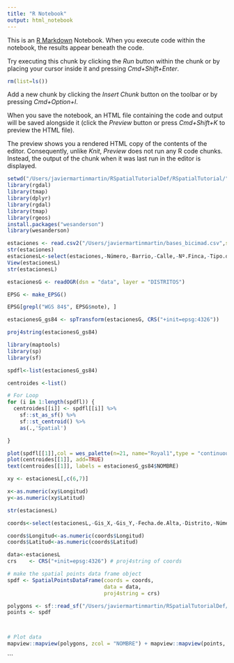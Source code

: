 ```yaml
---
title: "R Notebook"
output: html_notebook
---
```


This is an [R Markdown](http://rmarkdown.rstudio.com) Notebook. When you execute code within the notebook, the results appear beneath the code. 

Try executing this chunk by clicking the *Run* button within the chunk or by placing your cursor inside it and pressing *Cmd+Shift+Enter*. 


```r
rm(list=ls())
```
Add a new chunk by clicking the *Insert Chunk* button on the toolbar or by pressing *Cmd+Option+I*.

When you save the notebook, an HTML file containing the code and output will be saved alongside it (click the *Preview* button or press *Cmd+Shift+K* to preview the HTML file). 

The preview shows you a rendered HTML copy of the contents of the editor. Consequently, unlike *Knit*, *Preview* does not run any R code chunks. Instead, the output of the chunk when it was last run in the editor is displayed.
```r
setwd("/Users/javiermartinmartin/RSpatialTutorialDef/RSpatialTutorial/")
library(rgdal)
library(tmap)
library(dplyr)
library(rgdal)
library(tmap)
library(rgeos)
install.packages("wesanderson")
library(wesanderson)
```
```r
estaciones <- read.csv2("/Users/javiermartinmartin/bases_bicimad.csv",sep = ",")
str(estaciones)
estacionesL<-select(estaciones,-Número,-Barrio,-Calle,-Nº.Finca,-Tipo.de.Reserva)
View(estacionesL)
str(estacionesL)
```
```r
estacionesG <- readOGR(dsn = "data", layer = "DISTRITOS")
```
```r
EPSG <- make_EPSG()
```
```r
EPSG[grepl("WGS 84$", EPSG$note), ]
```
```r
estacionesG_gs84 <- spTransform(estacionesG, CRS("+init=epsg:4326"))
```
```r
proj4string(estacionesG_gs84)
```
```r
library(maptools)  
library(sp)
library(sf)

spdfl<-list(estacionesG_gs84)

centroides <-list()

# For Loop
for (i in 1:length(spdfl)) {
  centroides[[i]] <- spdfl[[i]] %>% 
    sf::st_as_sf() %>%        
    sf::st_centroid() %>%       
    as(.,'Spatial')  

}

plot(spdfl[[1]],col = wes_palette(n=21, name="Royal1",type = "continuous"))
plot(centroides[[1]], add=TRUE)
text(centroides[[1]], labels = estacionesG_gs84$NOMBRE)
```


```r
xy <- estacionesL[,c(6,7)]
```
```r
x<-as.numeric(xy$Longitud)
y<-as.numeric(xy$Latitud)
```
```r
str(estacionesL)
```

```r
coords<-select(estacionesL,-Gis_X,-Gis_Y,-Fecha.de.Alta,-Distrito,-Número.de.Plazas,-Direccion)
```
```r
coords$Longitud<-as.numeric(coords$Longitud)
coords$Latitud<-as.numeric(coords$Latitud)
```
```r
data<-estacionesL
crs    <- CRS("+init=epsg:4326") # proj4string of coords

# make the spatial points data frame object
spdf <- SpatialPointsDataFrame(coords = coords,
                               data = data,
                               proj4string = crs)
```



```r
polygons <- sf::read_sf("/Users/javiermartinmartin/RSpatialTutorialDef/RSpatialTutorial/data/DISTRITOS.shp")
points <- spdf



# Plot data
mapview::mapview(polygons, zcol = "NOMBRE") + mapview::mapview(points, color = "red", col.regions = "black")

```
```

